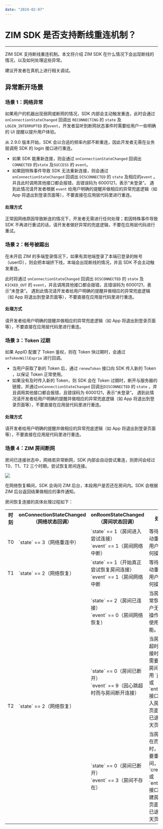 ```yaml
---
date: "2024-02-07"
---
```

# ZIM SDK 是否支持断线重连机制？

---

ZIM SDK 支持断线重连机制。本文将介绍 ZIM SDK 在什么情况下会出现断线的情况，以及如何处理这些异常。

<Warning title="注意">


建议开发者在真机上进行相关调试。

</Warning>



## 异常断开场景

### 场景 1：网络异常

如果用户的机器出现弱网或断网的情况，SDK 内部会主动触发重连，此时会通过 `onConnectionStateChanged` 回调出 `RECONNECTING` 的 `state` 及 `LOGIN_INTERRUPTED` 的`event`，开发者监听到断网状态事件时需要给用户一些明确的 UI 提醒以提升用户体验。

<Warning title="注意">


从 2.9.0 版本开始，SDK 会以合适的频率内部不断重连，因此开发者无需在业务层调用 SDK 的 login 接口进行重连。

</Warning>



- 如果 SDK 能重新连接，则会通过 `onConnectionStateChanged` 回调出 `CONNECTED` 的`state` 及`SUCCESS` 的 `event`。
- 如果因特殊事件导致 SDK 无法重新连接，则会通过 `onConnectionStateChanged` 回调出 `DISCONNECTED` 的 `state` 及相应的`event` 。并且此时调用其他接口都会报错，且错误码为 6000121，表示“未登录”。 遇到此情况请开发者根据 `event` 给用户明确的提醒并做相应的异常兜底逻辑（如 App 将退出到登录页面等），不要直接在应用层代码里进行重连。

#### 处理方式

正常因网络原因导致断连的情况下，开发者无需进行任何处理；若因特殊事件导致 SDK 不再进行重试的话，请开发者做好异常的兜底逻辑，不要在应用层代码进行重试。

### 场景 2：帐号被踢出

在未开启 ZIM 的多端登录情况下，如果有其他端登录了本端已登录的帐号（userID），则会把本端挤下线，本端会出现断线的情况，并且 SDK 不会主动触发重连。

此时将通过 `onConnectionStateChanged` 回调出 `DISCONNECTED` 的 `state` 及 `KICKED_OUT` 的 `event`，并且调用其他接口都会报错，且错误码为 6000121，表示“未登录”。 遇到此情况请开发者给用户明确的提醒并做相应的异常兜底逻辑（如 App 将退出到登录页面等），不要直接在应用层代码里进行重连。

#### 处理方式

请开发者给用户明确的提醒并做相应的异常兜底逻辑（如 App 将退出到登录页面等），不要直接在应用层代码里进行重连。

### 场景 3：Token 过期

如果 AppID  配置了 Token 鉴权，则在 Token 快过期时，会通过 `onTokenWillExprie` 进行回调。
- 当用户获取了新的 Token 后，通过 `renewToken` 接口向 SDK 传入新的 Token ，以保证 Token 正常使用。
- 如果没有及时传入新的 Token，则 SDK 会在 Token 过期时，断开与服务器的链接，并通过`onConnectionStateChanged` 回调出`DISCONNECTED` 的 `state` ，并且调用其他接口都会报错，且错误码为 6000121，表示“未登录”。 遇到此情况请开发者给用户明确的提醒并做相应的异常兜底逻辑（如 App 将退出到登录页面等），不要直接在应用层代码里进行重连。

#### 处理方式

请开发者给用户明确的提醒并做相应的异常兜底逻辑（如 App 将退出到登录页面等），不要直接在应用层代码里进行重连。

### 场景 4：ZIM 房间断网
房间已连接状态中，网络若异常断网，SDK 内部会自动尝试重连，则房间会经过 T0、T1、T2 三个时期，尝试恢复房间连接。

<Frame width="512" height="auto" caption=""><Frame width="512" height="auto" caption=""><img src="https://doc-media.zego.im/sdk-doc/Pics/Question/home_connection_new.jpeg" /></Frame></Frame>

<Note title="说明">


在网络恢复瞬间，SDK 会询问 ZIM 后台，本段用户是否还在房间内。SDK 会根据 ZIM 后台返回结果做相应的事件通知。

</Note>



房间恢复连接的具体处理过程如下：

<table>
  
<tbody><tr>
<th>时刻</th>
<th>onConnectionStateChanged<br />（网络状态回调）</br></th>
<th>onRoomStateChanged<br />（房间状态回调）</br></th>
<th>处理建议</th>
</tr>
<tr>
<td>T0</td>
<td>`state` == 3（网络重连中）</td>
<td>`state` == 1（房间进入尝试连接）
<br /> `event` == 1（房间网络中断）<br /></td>
<td>等待 SDK 自动重连网络，用户无需做任何操作。</td>
</tr>
<tr>
<td>T1</td>
<td>`state` == 2（网络恢复）</td>
<td>`state` == 1（开始真正尝试恢复房间连接）&nbsp;&nbsp;&nbsp;
<br /> `event` == 1（房间网络中断<br /></td>
<td>等待 SDK 自动重连网络，用户无需做任何操作。</td>
</tr>
<tr>
<td rowspan="3">T2</td>
<td rowspan="3">`state` == 2（网络恢复）</td>
<td>`state` == 2（房间已连接）&nbsp; &nbsp; &nbsp;
<br />`event` == 0（房间网络恢复）<br /></td>
<td>当房间状态正常恢复时，用户无需做任何操作，可正常使用房间功能。</td>
</tr>
<tr>
<td>`state` == 0（房间已断开）&nbsp; &nbsp;
<br />`event` == 9（因心跳超时而与房间断开连接）<br /></td>
<td>当房间因心跳超时而断开连接时，用户若需要重新进入房间，则可调用 `joinRoom` 或 <br />`enterRoom` 接口以重新加入房间，或在页面提示用户已退出房间聊天页面。</td>
</tr>
<tr>
<td>`state` == 0（房间已断开）
<br />`event` == 3（房间不存在）<br /></td>
<td>当房间因不存在而断开连接时，用户若需要重新创建房间，则可调用
`createRoom` 或 `enterRoom` 接口以重新创建房间，或在页面提示用户已退出房间聊天页面。</td>
</tr>
</tbody></table>